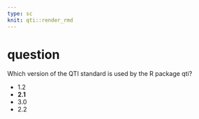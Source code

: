 ```yaml
---
type: sc
knit: qti::render_rmd
---
```


# question

Which version of the QTI standard is used by the R package qti?

- 1.2
- **2.1**
- 3.0
- 2.2
